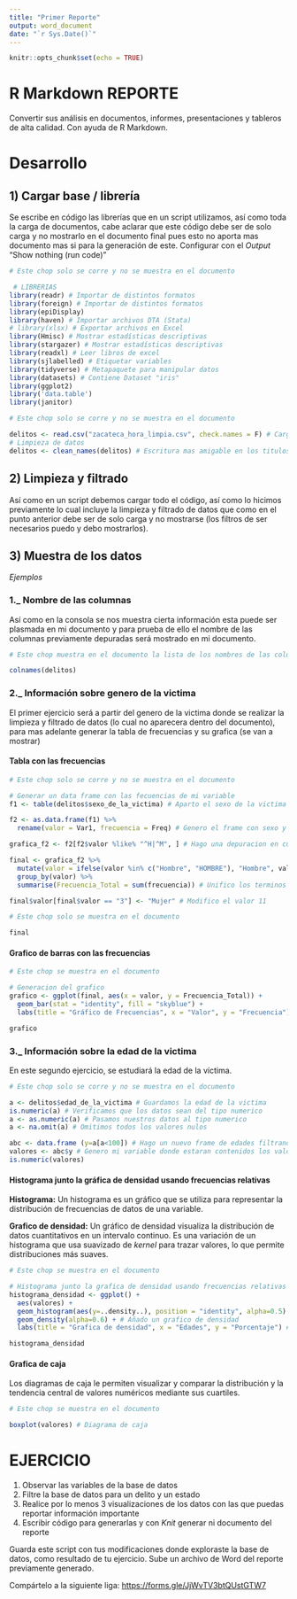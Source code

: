 ---
title: "Primer Reporte"
output: word_document
date: "`r Sys.Date()`"
---

```{r setup, include=FALSE}
knitr::opts_chunk$set(echo = TRUE)
```

# R Markdown REPORTE

Convertir sus análisis en documentos, informes, presentaciones y tableros de alta calidad. Con ayuda de R Markdown.

# Desarrollo

## 1) Cargar base / librería

Se escribe en código las librerías que en un script utilizamos, así como toda la carga de documentos, cabe aclarar que este código debe ser de solo carga y no mostrarlo en el documento final pues esto no aporta mas documento mas si para la generación de este. Configurar con el _Output_ “Show nothing (run code)”

```{r include=FALSE} 
# Este chop solo se corre y no se muestra en el documento

 # LIBRERIAS
library(readr) # Importar de distintos formatos
library(foreign) # Importar de distintos formatos
library(epiDisplay)
library(haven) # Importar archivos DTA (Stata)
# library(xlsx) # Exportar archivos en Excel
library(Hmisc) # Mostrar estadísticas descriptivas
library(stargazer) # Mostrar estadísticas descriptivas
library(readxl) # Leer libros de excel
library(sjlabelled) # Etiquetar variables
library(tidyverse) # Metapaquete para manipular datos
library(datasets) # Contiene Dataset "iris"
library(ggplot2)
library('data.table')
library(janitor)
```


```{r include=FALSE}
# Este chop solo se corre y no se muestra en el documento

delitos <- read.csv("zacateca_hora_limpia.csv", check.names = F) # Cargar base
# Limpieza de datos
delitos <- clean_names(delitos) # Escritura mas amigable en los titulos
```

## 2) Limpieza y filtrado

Así como en un script debemos cargar todo el código, así como lo hicimos previamente lo cual incluye la limpieza y filtrado de datos que como en el punto anterior debe ser de solo carga y no mostrarse (los filtros de ser necesarios puedo y debo mostrarlos).

## 3) Muestra de los datos

*_Ejemplos_*

### 1._ Nombre de las columnas

Así como en la consola se nos muestra cierta información esta puede ser plasmada en mi documento y para prueba de ello el nombre de las columnas previamente depuradas será mostrado en mi documento.

```{r echo=FALSE}
# Este chop muestra en el documento la lista de los nombres de las columnas

colnames(delitos)
```

### 2._ Información sobre genero de la victima

El primer ejercicio será a partir del genero de la victima donde se realizar la limpieza y filtrado de datos (lo cual no aparecera dentro del documento), para mas adelante generar la tabla de frecuencias y su grafica (se van a mostrar)

#### Tabla con las frecuencias

```{r include=FALSE}
# Este chop solo se corre y no se muestra en el documento

# Generar un data frame con las fecuencias de mi variable
f1 <- table(delitos$sexo_de_la_victima) # Aparto el sexo de la victima

f2 <- as.data.frame(f1) %>%
  rename(valor = Var1, frecuencia = Freq) # Genero el frame con sexo y sus frecuencias

grafica_f2 <- f2[f2$valor %like% "^H|^M", ] # Hago una depuracion en cuanto a terminos especificos

final <- grafica_f2 %>%
  mutate(valor = ifelse(valor %in% c("Hombre", "HOMBRE"), "Hombre", valor)) %>%
  group_by(valor) %>%
  summarise(Frecuencia_Total = sum(frecuencia)) # Unifico los terminos y sumo frecuencias

final$valor[final$valor == "3"] <- "Mujer" # Modifico el valor 11
```

```{r echo=FALSE}
# Este chop solo se muestra en el documento

final
```

#### Grafico de barras con las frecuencias

```{r echo=FALSE}
# Este chop se muestra en el documento

# Generacion del grafico
grafico <- ggplot(final, aes(x = valor, y = Frecuencia_Total)) +
  geom_bar(stat = "identity", fill = "skyblue") +
  labs(title = "Gráfico de Frecuencias", x = "Valor", y = "Frecuencia")

grafico
```

### 3._ Información sobre la edad de la victima

En este segundo ejercicio, se estudiará la edad de la víctima.

```{r include=FALSE}
# Este chop solo se corre y no se muestra en el documento

a <- delitos$edad_de_la_victima # Guardamos la edad de la victima
is.numeric(a) # Verificamos que los datos sean del tipo numerico
a <- as.numeric(a) # Pasamos nuestros datos al tipo numerico
a <- na.omit(a) # Omitimos todos los valores nulos

abc <- data.frame (y=a[a<100]) # Hago un nuevo frame de edades filtrando edad mayor a 100
valores <- abc$y # Genero mi variable donde estaran contenidos los valores
is.numeric(valores)
```

#### Histograma junto la gráfica de densidad usando frecuencias relativas

**Histograma:** Un histograma es un gráfico que se utiliza para representar la distribución de frecuencias de datos de una variable. 

**Grafico de densidad:** Un gráfico de densidad visualiza la distribución de datos cuantitativos en un intervalo continuo. Es una variación de un histograma que usa suavizado de _kernel_ para trazar valores, lo que permite distribuciones más suaves.

```{r echo=FALSE, message=FALSE, warning=FALSE}
# Este chop se muestra en el documento

# Histograma junto la grafica de densidad usando frecuencias relativas
histograma_densidad <- ggplot() +
  aes(valores) +
  geom_histogram(aes(y=..density..), position = "identity", alpha=0.5) + # Añado un histograma
  geom_density(alpha=0.6) + # Añado un grafico de densidad
  labs(title = "Grafica de densidad", x = "Edades", y = "Porcentaje") # Coloco titulos

histograma_densidad
```

#### Grafica de caja

Los diagramas de caja le permiten visualizar y comparar la distribución y la tendencia central de valores numéricos mediante sus cuartiles.

```{r echo=FALSE}
# Este chop se muestra en el documento

boxplot(valores) # Diagrama de caja
```

# EJERCICIO

1. Observar las variables de la base de datos
2. Filtre la base de datos para un delito y un estado
3. Realice por lo menos 3 visualizaciones de los datos con las que puedas reportar información importante
4. Escribir código para generarlas y con _Knit_ generar ni documento del reporte

Guarda este script con tus modificaciones donde exploraste la base de datos, como resultado de tu ejercicio. Sube un archivo de Word del reporte previamente generado.

Compártelo a la siguiente liga: <https://forms.gle/JjWvTV3btQUstGTW7>
